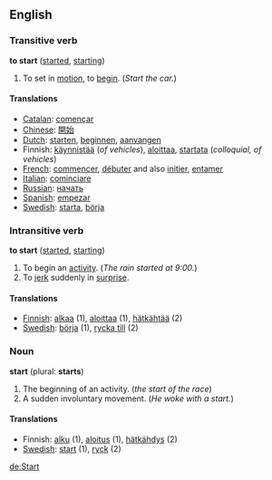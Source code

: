 ==English==
===Transitive verb===
'''to start'''  ([[started]], [[starting]])
#To set in [[motion]], to [[begin]].  (''Start the car.'')

====Translations====

*[[Catalan]]: [[començar]]
*[[Chinese]]: [[開始]]
*[[Dutch]]: [[starten]], [[beginnen]], [[aanvangen]]
*Finnish: [[käynnistää]] (''of vehicles''), [[aloittaa]], [[startata]] (''colloquial, of vehicles'')
*[[French]]: [[commencer]], [[débuter]] and also [[initier]], [[entamer]]  
*[[Italian]]: [[cominciare]]
*[[Russian]]: [[начать]]
*[[Spanish]]: [[empezar]]
*[[Swedish]]: [[starta]], [[börja]]

===Intransitive verb===
'''to start'''  ([[started]], [[starting]])
#To begin an [[activity]].  (''The rain started at 9:00.'')
#To [[jerk]] suddenly in [[surprise]]. 

====Translations====

*[[Finnish]]: [[alkaa]] (1), [[aloittaa]] (1), [[hätkähtää]] (2)
*[[Swedish]]: [[börja]] (1), [[rycka till]] (2)

===Noun===
'''start'''  (plural: '''starts''')
#The beginning of an activity. (''the start of the race'')
#A sudden involuntary movement. (''He woke with a start.'')

====Translations====
*Finnish: [[alku]] (1), [[aloitus]] (1), [[hätkähdys]] (2)
*[[Swedish]]: [[start]] (1), [[ryck]] (2)

[[de:Start]]